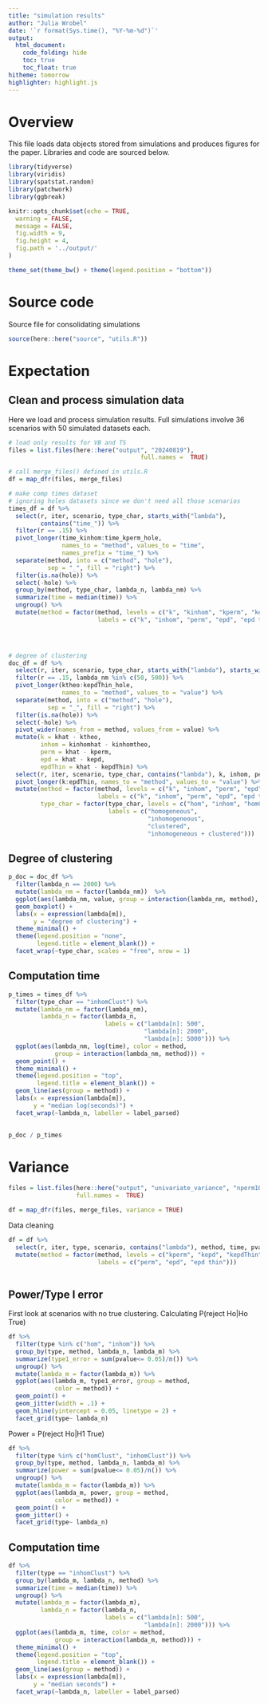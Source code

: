 ```yaml
---
title: "simulation results"
author: "Julia Wrobel"
date: '`r format(Sys.time(), "%Y-%m-%d")`'
output:
  html_document: 
    code_folding: hide
    toc: true
    toc_float: true
hitheme: tomorrow
highlighter: highlight.js
---
```


# Overview

This file loads data objects stored from simulations and produces figures for the paper. Libraries and code are sourced below. 

```r
library(tidyverse)
library(viridis)
library(spatstat.random)
library(patchwork)
library(ggbreak)

knitr::opts_chunk$set(echo = TRUE,
  warning = FALSE,
  message = FALSE,
  fig.width = 9,
  fig.height = 4,
  fig.path = '../output/'
)

theme_set(theme_bw() + theme(legend.position = "bottom"))
```

# Source code

Source file for consolidating simulations

```r
source(here::here("source", "utils.R"))
```


# Expectation

## Clean and process simulation data

Here we load and process simulation results. Full simulations involve 36 scenarios with 50 simulated datasets each.


```r
# load only results for VB and TS
files = list.files(here::here("output", "20240819"), 
									 full.names =  TRUE)

# call merge_files() defined in utils.R
df = map_dfr(files, merge_files)
```



```r
# make comp times dataset
# ignoring holes datasets since we don't need all those scenarios
times_df = df %>%
  select(r, iter, scenario, type_char, starts_with("lambda"),
         contains("time_")) %>%
  filter(r == .15) %>%
  pivot_longer(time_kinhom:time_kperm_hole, 
               names_to = "method", values_to = "time",
               names_prefix = "time_") %>%
  separate(method, into = c("method", "hole"), 
           sep = "_", fill = "right") %>%
  filter(is.na(hole)) %>%
  select(-hole) %>%
  group_by(method, type_char, lambda_n, lambda_nm) %>%
  summarize(time = median(time)) %>%
  ungroup() %>%
  mutate(method = factor(method, levels = c("k", "kinhom", "kperm", "kepd", "kepdThin"),
                         labels = c("k", "inhom", "perm", "epd", "epd thin")))
  



# degree of clustering
doc_df = df %>%
  select(r, iter, scenario, type_char, starts_with("lambda"), starts_with("k")) %>%
  filter(r == .15, lambda_nm %in% c(50, 500)) %>%
  pivot_longer(ktheo:kepdThin_hole, 
               names_to = "method", values_to = "value") %>%
  separate(method, into = c("method", "hole"), 
           sep = "_", fill = "right") %>%
  filter(is.na(hole)) %>%
  select(-hole) %>%
  pivot_wider(names_from = method, values_from = value) %>%
  mutate(k = khat - ktheo,
         inhom = kinhomhat - kinhomtheo,
         perm = khat - kperm,
         epd = khat - kepd,
         epdThin = khat - kepdThin) %>%
  select(r, iter, scenario, type_char, contains("lambda"), k, inhom, perm, epd, epdThin) %>%
  pivot_longer(k:epdThin, names_to = "method", values_to = "value") %>%
  mutate(method = factor(method, levels = c("k", "inhom", "perm", "epd", "epdThin"),
                         labels = c("k", "inhom", "perm", "epd", "epd thin")),
         type_char = factor(type_char, levels = c("hom", "inhom", "homClust", "inhomClust"),
                            labels = c("homogeneous",
                                       "inhomogeneous",
                                       "clustered",
                                       "inhomogeneous + clustered")))
```





## Degree of clustering


```r
p_doc = doc_df %>%
  filter(lambda_n == 2000) %>%
  mutate(lambda_nm = factor(lambda_nm))  %>%
  ggplot(aes(lambda_nm, value, group = interaction(lambda_nm, method), fill = method)) +
  geom_boxplot() +
  labs(x = expression(lambda[m]),
       y = "degree of clustering") +
  theme_minimal() +
  theme(legend.position = "none",
        legend.title = element_blank()) +
  facet_wrap(~type_char, scales = "free", nrow = 1)
```



## Computation time


```r
p_times = times_df %>%
  filter(type_char == "inhomClust") %>%
  mutate(lambda_nm = factor(lambda_nm),
         lambda_n = factor(lambda_n,
                           labels = c("lambda[n]: 500",
                                      "lambda[n]: 2000",
                                      "lambda[n]: 5000"))) %>%
  ggplot(aes(lambda_nm, log(time), color = method, 
             group = interaction(lambda_nm, method))) +
  geom_point() +
  theme_minimal() + 
  theme(legend.position = "top",
        legend.title = element_blank()) +
  geom_line(aes(group = method)) +
  labs(x = expression(lambda[m]),
       y = "median log(seconds)") +
  facet_wrap(~lambda_n, labeller = label_parsed)
  
```




```r
p_doc / p_times
```





# Variance

```r
files = list.files(here::here("output", "univariate_variance", "nperm1000"),
                   full.names =  TRUE)

df = map_dfr(files, merge_files, variance = TRUE)
```




Data cleaning

```r
df = df %>%
  select(r, iter, type, scenario, contains("lambda"), method, time, pvalue) %>%
  mutate(method = factor(method, levels = c("kperm", "kepd", "kepdThin"),
                         labels = c("perm", "epd", "epd thin"))) 
  
```





## Power/Type I error

First look at scenarios with no true clustering. Calculating P(reject Ho|Ho True)

```r
df %>%
  filter(type %in% c("hom", "inhom")) %>%
  group_by(type, method, lambda_n, lambda_m) %>%
  summarize(type1_error = sum(pvalue<= 0.05)/n()) %>%
  ungroup() %>%
  mutate(lambda_m = factor(lambda_m)) %>%
  ggplot(aes(lambda_m, type1_error, group = method,
             color = method)) +
  geom_point() +
  geom_jitter(width = .1) +
  geom_hline(yintercept = 0.05, linetype = 2) +
  facet_grid(type~ lambda_n)

```



Power = P(reject Ho|H1 True)

```r
df %>%
  filter(type %in% c("homClust", "inhomClust")) %>%
  group_by(type, method, lambda_n, lambda_m) %>%
  summarize(power = sum(pvalue<= 0.05)/n()) %>%
  ungroup() %>%
  mutate(lambda_m = factor(lambda_m)) %>%
  ggplot(aes(lambda_m, power, group = method,
             color = method)) +
  geom_point() +
  geom_jitter() +
  facet_grid(type~ lambda_n)
```


## Computation time


```r
df %>%
  filter(type == "inhomClust") %>%
  group_by(lambda_m, lambda_n, method) %>%
  summarize(time = median(time)) %>%
  ungroup() %>%
  mutate(lambda_m = factor(lambda_m),
         lambda_n = factor(lambda_n,
                           labels = c("lambda[n]: 500",
                                      "lambda[n]: 2000"))) %>%
  ggplot(aes(lambda_m, time, color = method, 
             group = interaction(lambda_m, method))) +
  theme_minimal() + 
  theme(legend.position = "top",
        legend.title = element_blank()) +
  geom_line(aes(group = method)) +
  labs(x = expression(lambda[m]),
       y = "median seconds") +
  facet_wrap(~lambda_n, labeller = label_parsed)
  
```


